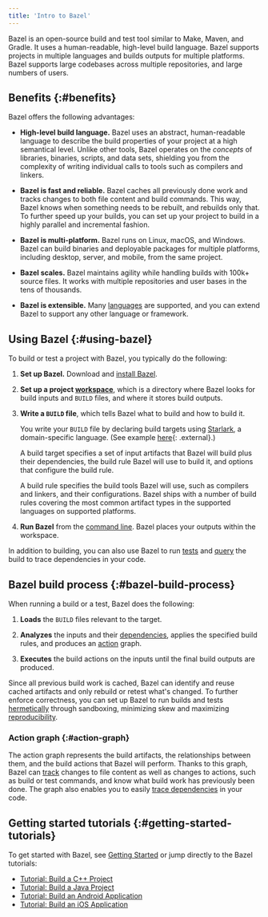 ```yaml
---
title: 'Intro to Bazel'
---
```


Bazel is an open-source build and test tool similar to Make, Maven, and Gradle.
It uses a human-readable, high-level build language. Bazel supports projects in
multiple languages and builds outputs for multiple platforms. Bazel supports
large codebases across multiple repositories, and large numbers of users.

## Benefits {:#benefits}

Bazel offers the following advantages:

*   **High-level build language.** Bazel uses an abstract, human-readable
    language to describe the build properties of your project at a high
    semantical level. Unlike other tools, Bazel operates on the *concepts*
    of libraries, binaries, scripts, and data sets, shielding you from the
    complexity of writing individual calls to tools such as compilers and
    linkers.

*   **Bazel is fast and reliable.** Bazel caches all previously done work and
    tracks changes to both file content and build commands. This way, Bazel
    knows when something needs to be rebuilt, and rebuilds only that. To further
    speed up your builds, you can set up your project to build in a  highly
    parallel and incremental fashion.

*   **Bazel is multi-platform.** Bazel runs on Linux, macOS, and Windows. Bazel
    can build binaries and deployable packages for multiple platforms, including
    desktop, server, and mobile, from the same project.

*   **Bazel scales.** Bazel maintains agility while handling builds with 100k+
    source files. It works with multiple repositories and user bases in the tens
    of thousands.

*   **Bazel is extensible.** Many [languages](/versions/8.1.0/rules) are
    supported, and you can extend Bazel to support any other language or
    framework.

## Using Bazel {:#using-bazel}

To build or test a project with Bazel, you typically do the following:

1.  **Set up Bazel.** Download and [install Bazel](/versions/8.1.0/install).

2.  **Set up a project [workspace](/versions/8.1.0/concepts/build-ref#workspaces)**, which is a
    directory where Bazel looks for build inputs and `BUILD` files, and where it
    stores build outputs.

3.  **Write a `BUILD` file**, which tells Bazel what to build and how to
    build it.

    You write your `BUILD` file by declaring build targets using
    [Starlark](/versions/8.1.0/rules/language), a domain-specific language. (See example
    [here](https://github.com/bazelbuild/bazel/blob/master/examples/cpp/BUILD){: .external}.)

    A build target specifies a set of input artifacts that Bazel will build plus
    their dependencies, the build rule Bazel will use to build it, and options
    that configure the build rule.

    A build rule specifies the build tools Bazel will use, such as compilers and
    linkers, and their configurations. Bazel ships with a number of build rules
    covering the most common artifact types in the supported languages on
    supported platforms.

4. **Run Bazel** from the [command line](/versions/8.1.0/reference/command-line-reference). Bazel
   places your outputs within the workspace.

In addition to building, you can also use Bazel to run
[tests](/versions/8.1.0/reference/test-encyclopedia) and [query](/versions/8.1.0/query/guide) the build
to trace dependencies in your code.

## Bazel build process {:#bazel-build-process}

When running a build or a test, Bazel does the following:

1.  **Loads** the `BUILD` files relevant to the target.

2.  **Analyzes** the inputs and their
    [dependencies](/versions/8.1.0/concepts/dependencies), applies the specified build
    rules, and produces an [action](/versions/8.1.0/extending/concepts#evaluation-model)
    graph.

3.  **Executes** the build actions on the inputs until the final build outputs
    are produced.

Since all previous build work is cached, Bazel can identify and reuse cached
artifacts and only rebuild or retest what's changed. To further enforce
correctness, you can set up Bazel to run builds and tests
[hermetically](/versions/8.1.0/basics/hermeticity) through sandboxing, minimizing skew
and maximizing [reproducibility](/versions/8.1.0/run/build#correct-incremental-rebuilds).

### Action graph {:#action-graph}

The action graph represents the build artifacts, the relationships between them,
and the build actions that Bazel will perform. Thanks to this graph, Bazel can
[track](/versions/8.1.0/run/build#build-consistency) changes to
file content as well as changes to actions, such as build or test commands, and
know what build work has previously been done. The graph also enables you to
easily [trace dependencies](/versions/8.1.0/query/guide) in your code.

## Getting started tutorials {:#getting-started-tutorials}

To get started with Bazel, see [Getting Started](/versions/8.1.0/start/) or jump
directly to the Bazel tutorials:

*   [Tutorial: Build a C++ Project](/versions/8.1.0/start/cpp)
*   [Tutorial: Build a Java Project](/versions/8.1.0/start/java)
*   [Tutorial: Build an Android Application](/versions/8.1.0/start/android-app)
*   [Tutorial: Build an iOS Application](/versions/8.1.0/start/ios-app)
